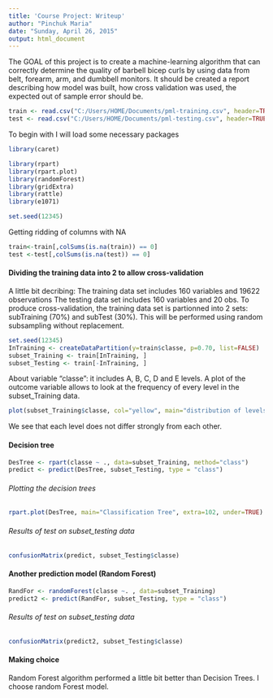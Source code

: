 ```yaml
---
title: 'Course Project: Writeup'
author: "Pinchuk Maria"
date: "Sunday, April 26, 2015"
output: html_document
---
```


The GOAL of this project is to create a machine-learning algorithm that can correctly determine the quality of barbell bicep curls by using data from belt, forearm, arm, and dumbbell monitors. It should be created a report describing how model was built, how cross validation was used, the expected out of sample error should be. 

```r
train <- read.csv("C:/Users/HOME/Documents/pml-training.csv", header=TRUE, na.strings=c("NA","#DIV/0!"))
test <- read.csv("C:/Users/HOME/Documents/pml-testing.csv", header=TRUE, na.strings=c("NA","#DIV/0!"))

```
To begin with I will load some necessary packages
```r
library(caret)
```
```r
library(rpart)
library(rpart.plot)
library(randomForest)
library(gridExtra)
library(rattle)
library(e1071)
```

```r
set.seed(12345)
```

Getting ridding of columns with NA
```r
train<-train[,colSums(is.na(train)) == 0]
test <-test[,colSums(is.na(test)) == 0]
```


#### Dividing the training data into 2 to allow cross-validation
A little bit decribing: The training data set includes 160  variables and 19622 observations
The testing data set includes 160 variables and 20 obs.
To produce cross-validation, the training data set is partionned into 2 sets: subTraining (70%) and subTest (30%).
This will be performed using random subsampling without replacement.

```r
set.seed(12345)
InTraining <- createDataPartition(y=train$classe, p=0.70, list=FALSE)
subset_Training <- train[InTraining, ] 
subset_Testing <- train[-InTraining, ]
```
About variable “classe”: it includes A, B, C, D and E levels. A plot of the outcome variable allows to look at the frequency of every level in the subset_Training data.
```r
plot(subset_Training$classe, col="yellow", main="distribution of levels of the variable classe in the subset_Training data", xlab="classe levels", ylab="Frequency")
```

We see that each level does not differ strongly from each other. 

#### Decision tree 
```r
DesTree <- rpart(classe ~ ., data=subset_Training, method="class")
predict <- predict(DesTree, subset_Testing, type = "class")
```
###### Plotting the decision trees
```r
rpart.plot(DesTree, main="Classification Tree", extra=102, under=TRUE)
```


###### Results of test on subset_testing data
```r
confusionMatrix(predict, subset_Testing$classe)
```


#### Another prediction model (Random Forest)
```r
RandFor <- randomForest(classe ~. , data=subset_Training)
predict2 <- predict(RandFor, subset_Testing, type = "class")
```

###### Results of test on subset_testing data
```r
confusionMatrix(predict2, subset_Testing$classe)
```

#### Making choice
 Random Forest algorithm performed a little bit better than Decision Trees.
I choose random Forest model. 